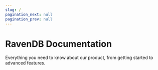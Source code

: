 ```yaml
---
slug: /
pagination_next: null
pagination_prev: null
---
```



# RavenDB Documentation
Everything you need to know about our product, from getting started to advanced features.

<main>
  <StartingPoints />
  <UseCases />
  <Features />
</main>
